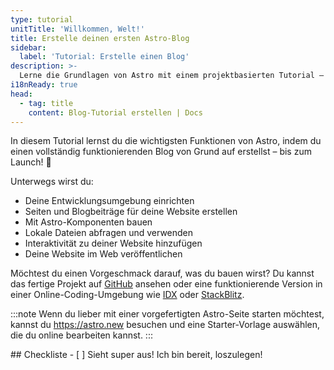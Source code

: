 ```yaml
---
type: tutorial
unitTitle: 'Willkommen, Welt!'
title: Erstelle deinen ersten Astro-Blog
sidebar:
  label: 'Tutorial: Erstelle einen Blog'
description: >-
  Lerne die Grundlagen von Astro mit einem projektbasierten Tutorial – inklusive allem Hintergrundwissen, das du zum Start brauchst!
i18nReady: true
head:
  - tag: title
    content: Blog-Tutorial erstellen | Docs
---
```



<Lede> In diesem Tutorial lernst du die wichtigsten Funktionen von Astro, indem du einen vollständig funktionierenden Blog von Grund auf erstellst – bis zum Launch! 🚀 </Lede>

Unterwegs wirst du: 
- Deine Entwicklungsumgebung einrichten 
- Seiten und Blogbeiträge für deine Website erstellen
- Mit Astro-Komponenten bauen
- Lokale Dateien abfragen und verwenden
- Interaktivität zu deiner Website hinzufügen
- Deine Website im Web veröffentlichen

Möchtest du einen Vorgeschmack darauf, was du bauen wirst? Du kannst das fertige Projekt auf [GitHub](https://github.com/withastro/blog-tutorial-demo) ansehen oder eine funktionierende Version in einer Online-Coding-Umgebung wie [IDX](https://idx.google.com/import?url=https:%2F%2Fgithub.com%2Fwithastro%2Fblog-tutorial-demo%2F) oder [StackBlitz](https://stackblitz.com/github/withastro/blog-tutorial-demo/tree/complete?file=src%2Fpages%2Findex.astro).


:::note
Wenn du lieber mit einer vorgefertigten Astro-Seite starten möchtest, kannst du https://astro.new besuchen und eine Starter-Vorlage auswählen, die du online bearbeiten kannst.
::: 


<Box icon="check-list">
## Checkliste

<Checklist>
- [ ] Sieht super aus! Ich bin bereit, loszulegen!
</Checklist>
</Box>

